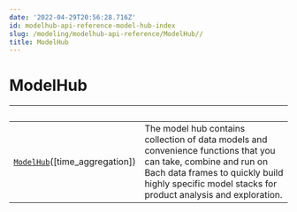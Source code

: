 ```yaml
---
date: '2022-04-29T20:56:28.716Z'
id: modelhub-api-reference-model-hub-index
slug: /modeling/modelhub-api-reference/ModelHub//
title: ModelHub
---
```


# ModelHub

| &nbsp;                                            | &nbsp;                                                                                                                                                                                              |
| ------------------------------------------------- | -------------------------------------------------------------------------------------------------------------------------------------------------------------------------------------------------- |
| [`ModelHub`](/docs/modeling/modelhub-api-reference/ModelHub/modelhub.ModelHub/#modelhub.ModelHub)([time_aggregation])                      | The model hub contains collection of data models and convenience functions that you can take, combine and run on Bach data frames to quickly build highly specific model stacks for product analysis and exploration.  |
